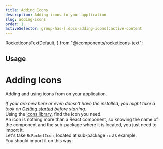 ```yaml
---
title: Adding Icons
description: Adding icons to your application
slug: adding-icons
order: 1
activeSelector: group-has-[.docs-adding-icons]:active-content
---
```


  RocketIconsTextDefault,
} from "@/components/rocketicons-text";

## Usage
# Adding Icons
Adding and using icons from <RocketIconsText /> on your application.

_If your are new here or even doesn't have the <RocketIconsText /> installed, you might take a took on [Getting started](./getting-started) before starting._
<br />
Using the [icons library](../icons), find the icon you need.  
An icon is nothing more than a React component, so knowing the name of the component and the sub-package where it is located, you just need to import it.
<br />
Let's take `RcRocketIcon`, located at sub-package `rc` as example.  
You should import it on this way:
<br />
